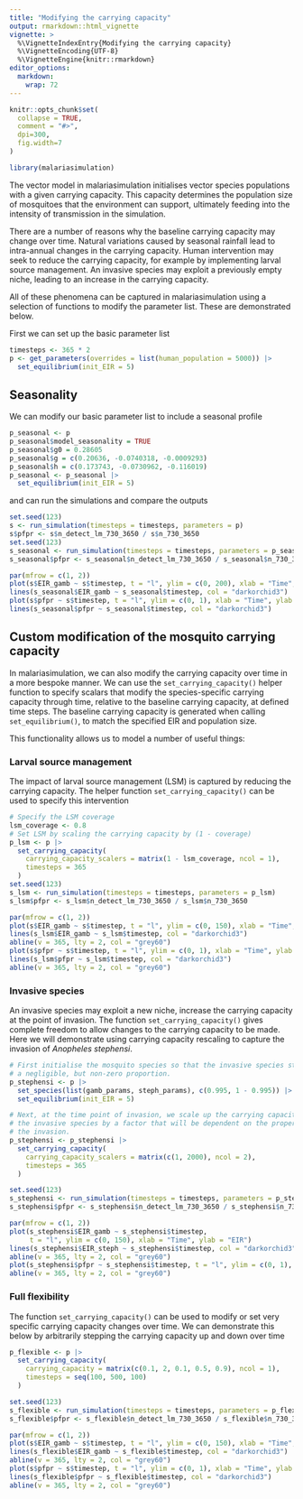 ```yaml
---
title: "Modifying the carrying capacity"
output: rmarkdown::html_vignette
vignette: >
  %\VignetteIndexEntry{Modifying the carrying capacity}
  %\VignetteEncoding{UTF-8}
  %\VignetteEngine{knitr::rmarkdown}
editor_options: 
  markdown: 
    wrap: 72
---
```


```r
knitr::opts_chunk$set(
  collapse = TRUE,
  comment = "#>",
  dpi=300,
  fig.width=7
)
```

```r
library(malariasimulation)
```

The vector model in malariasimulation initialises vector species
populations with a given carrying capacity. This capacity determines the
population size of mosquitoes that the environment can support,
ultimately feeding into the intensity of transmission in the simulation.

There are a number of reasons why the baseline carrying capacity may
change over time. Natural variations caused by seasonal rainfall lead to
intra-annual changes in the carrying capacity. Human intervention may
seek to reduce the carrying capacity, for example by implementing larval
source management. An invasive species may exploit a previously empty
niche, leading to an increase in the carrying capacity.

All of these phenomena can be captured in malariasimulation using a
selection of functions to modify the parameter list. These are
demonstrated below.

First we can set up the basic parameter list

```r
timesteps <- 365 * 2
p <- get_parameters(overrides = list(human_population = 5000)) |>
  set_equilibrium(init_EIR = 5)
```

## Seasonality

We can modify our basic parameter list to include a seasonal profile

```r
p_seasonal <- p
p_seasonal$model_seasonality = TRUE
p_seasonal$g0 = 0.28605
p_seasonal$g = c(0.20636, -0.0740318, -0.0009293)
p_seasonal$h = c(0.173743, -0.0730962, -0.116019)
p_seasonal <- p_seasonal |>
  set_equilibrium(init_EIR = 5)
```

and can run the simulations and compare the outputs

```r
set.seed(123)
s <- run_simulation(timesteps = timesteps, parameters = p)
s$pfpr <- s$n_detect_lm_730_3650 / s$n_730_3650
set.seed(123)
s_seasonal <- run_simulation(timesteps = timesteps, parameters = p_seasonal)
s_seasonal$pfpr <- s_seasonal$n_detect_lm_730_3650 / s_seasonal$n_730_3650

par(mfrow = c(1, 2))
plot(s$EIR_gamb ~ s$timestep, t = "l", ylim = c(0, 200), xlab = "Time", ylab = "EIR")
lines(s_seasonal$EIR_gamb ~ s_seasonal$timestep, col = "darkorchid3")
plot(s$pfpr ~ s$timestep, t = "l", ylim = c(0, 1), xlab = "Time", ylab = "PfPr")
lines(s_seasonal$pfpr ~ s_seasonal$timestep, col = "darkorchid3")
```

## Custom modification of the mosquito carrying capacity

In malariasimulation, we can also modify the carrying capacity over time in a more
bespoke manner. We can use the `set_carrying_capacity()` helper function to 
specify scalars that modify the species-specific carrying capacity through time,
relative to the baseline carrying capacity, at defined time steps. The baseline
carrying capacity is generated when calling `set_equilibrium()`, to match the 
specified EIR and population size.

This functionality allows us to model a number of useful things:

### Larval source management

The impact of larval source management (LSM) is captured by reducing the
carrying capacity. The helper function `set_carrying_capacity()`
can be used to specify this intervention

```r
# Specify the LSM coverage
lsm_coverage <- 0.8
# Set LSM by scaling the carrying capacity by (1 - coverage)
p_lsm <- p |>
  set_carrying_capacity(
    carrying_capacity_scalers = matrix(1 - lsm_coverage, ncol = 1),
    timesteps = 365
  )
set.seed(123)
s_lsm <- run_simulation(timesteps = timesteps, parameters = p_lsm)
s_lsm$pfpr <- s_lsm$n_detect_lm_730_3650 / s_lsm$n_730_3650

par(mfrow = c(1, 2))
plot(s$EIR_gamb ~ s$timestep, t = "l", ylim = c(0, 150), xlab = "Time", ylab = "EIR")
lines(s_lsm$EIR_gamb ~ s_lsm$timestep, col = "darkorchid3")
abline(v = 365, lty = 2, col = "grey60")
plot(s$pfpr ~ s$timestep, t = "l", ylim = c(0, 1), xlab = "Time", ylab = "PfPr")
lines(s_lsm$pfpr ~ s_lsm$timestep, col = "darkorchid3")
abline(v = 365, lty = 2, col = "grey60")
```

### Invasive species

An invasive species may exploit a new niche, increase the carrying
capacity at the point of invasion. The function
`set_carrying_capacity()` gives complete freedom to allow
changes to the carrying capacity to be made. Here
we will demonstrate using carrying capacity rescaling to capture the
invasion of _Anopheles stephensi_.

```r
# First initialise the mosquito species so that the invasive species starts with
# a negligible, but non-zero proportion.
p_stephensi <- p |>
  set_species(list(gamb_params, steph_params), c(0.995, 1 - 0.995)) |>
  set_equilibrium(init_EIR = 5)

# Next, at the time point of invasion, we scale up the carrying capacity for
# the invasive species by a factor that will be dependent on the properties of
# the invasion.
p_stephensi <- p_stephensi |>
  set_carrying_capacity(
    carrying_capacity_scalers = matrix(c(1, 2000), ncol = 2),
    timesteps = 365
  )

set.seed(123)
s_stephensi <- run_simulation(timesteps = timesteps, parameters = p_stephensi)
s_stephensi$pfpr <- s_stephensi$n_detect_lm_730_3650 / s_stephensi$n_730_3650

par(mfrow = c(1, 2))
plot(s_stephensi$EIR_gamb ~ s_stephensi$timestep,
     t = "l", ylim = c(0, 150), xlab = "Time", ylab = "EIR")
lines(s_stephensi$EIR_steph ~ s_stephensi$timestep, col = "darkorchid3")
abline(v = 365, lty = 2, col = "grey60")
plot(s_stephensi$pfpr ~ s_stephensi$timestep, t = "l", ylim = c(0, 1), xlab = "Time", ylab = "PfPr")
abline(v = 365, lty = 2, col = "grey60")
```

### Full flexibility 

The function `set_carrying_capacity()` can be used to modify or set very
specific carrying capacity changes over time. We can demonstrate this
below by arbitrarily stepping the carrying capacity up and down over
time

```r
p_flexible <- p |>
  set_carrying_capacity(
    carrying_capacity = matrix(c(0.1, 2, 0.1, 0.5, 0.9), ncol = 1),
    timesteps = seq(100, 500, 100)
  )

set.seed(123)
s_flexible <- run_simulation(timesteps = timesteps, parameters = p_flexible)
s_flexible$pfpr <- s_flexible$n_detect_lm_730_3650 / s_flexible$n_730_3650

par(mfrow = c(1, 2))
plot(s$EIR_gamb ~ s$timestep, t = "l", ylim = c(0, 150), xlab = "Time", ylab = "EIR")
lines(s_flexible$EIR_gamb ~ s_flexible$timestep, col = "darkorchid3")
abline(v = 365, lty = 2, col = "grey60")
plot(s$pfpr ~ s$timestep, t = "l", ylim = c(0, 1), xlab = "Time", ylab = "PfPr")
lines(s_flexible$pfpr ~ s_flexible$timestep, col = "darkorchid3")
abline(v = 365, lty = 2, col = "grey60")
```
